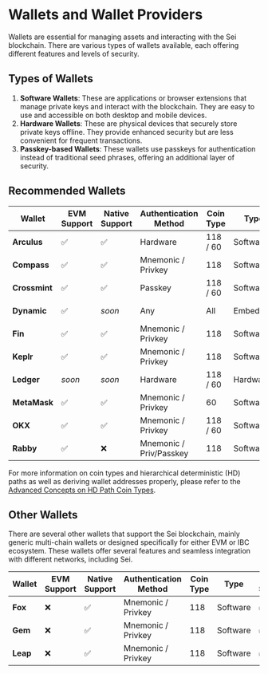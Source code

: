 
# Wallets and Wallet Providers

Wallets are essential for managing assets and interacting with the Sei blockchain. There are various types of wallets available, each offering different features and levels of security.

## Types of Wallets

1. **Software Wallets**: These are applications or browser extensions that manage private keys and interact with the blockchain. They are easy to use and accessible on both desktop and mobile devices.
2. **Hardware Wallets**: These are physical devices that securely store private keys offline. They provide enhanced security but are less convenient for frequent transactions.
3. **Passkey-based Wallets**: These wallets use passkeys for authentication instead of traditional seed phrases, offering an additional layer of security.

## Recommended Wallets

| Wallet        | EVM Support | Native Support | Authentication Method   | Coin Type | Type     | Mobile Support | Link                                                                                                   |
| ------------- | ----------- | -------------- | ----------------------- | --------- | -------- | -------------- | ------------------------------------------------------------------------------------------------------ |
| **Arculus**   | ✅          | ✅             | Hardware                | 118 / 60  | Software | ✅             | [Arculus](https://www.getarculus.com)                                                                  |
| **Compass**   | ✅          | ✅             | Mnemonic / Privkey      | 118       | Software | ✅             | [Compass Wallet](https://compasswallet.io)                                                             |
| **Crossmint** | ✅          | ✅             | Passkey                 | 118 / 60  | Software | ✅             | [Crossmint Wallet](https://www.crossmint.com/)                                                         |
| **Dynamic**   | ✅          | _soon_         | Any                     | All       | Embedded | ✅             | [Dynamic Wallet](https://dynamic.xyz)                                                                  |
| **Fin**       | ✅          | ✅             | Mnemonic / Privkey      | 118       | Software | ❌             | [Fin Wallet](https://finwallet.com)                                                                    |
| **Keplr**     | ✅          | ✅             | Mnemonic / Privkey      | 118       | Software | ✅             | [Keplr Wallet](https://wallet.keplr.app)                                                               |
| **Ledger**    | _soon_      | _soon_         | Hardware                | 118 / 60  | Hardware | ❌             | [Ledger](https://compasswallet.io)                                                                     |
| **MetaMask**  | ✅          | ✅             | Mnemonic / Privkey      | 60        | Software | ✅             | [MetaMask](https://metamask.io/)                                                                       |
| **OKX**       | ✅          | ✅             | Mnemonic / Privkey      | 118 / 60  | Software | ✅             | [OKX Wallet](https://www.okx.com/web3/wallet/sei)                                                      |
| **Rabby**     | ✅          | ❌             | Mnemonic / Priv/Passkey | 118       | Software | ✅             | [Rabby Wallet](https://chromewebstore.google.com/detail/rabby-wallet/acmacodkjbdgmoleebolmdjonilkdbch) |

For more information on coin types and hierarchical deterministic (HD) paths as well as deriving wallet addresses properly, please refer to the [Advanced Concepts on HD Path Coin Types](/dev-advanced-concepts/hd-path-coin-types).

## Other Wallets

There are several other wallets that support the Sei blockchain, mainly generic multi-chain wallets or designed specifically for either EVM or IBC ecosystem. These wallets offer several features and seamless integration with different networks, including Sei.

| Wallet   | EVM Support | Native Support | Authentication Method | Coin Type | Type     | Mobile Support | Link                                 |
| -------- | ----------- | -------------- | --------------------- | --------- | -------- | -------------- | ------------------------------------ |
| **Fox**  | ❌          | ✅             | Mnemonic / Privkey    | 118       | Software | ✅             | [Fox Wallet](https://foxwallet.com)  |
| **Gem**  | ❌          | ✅             | Mnemonic / Privkey    | 118       | Software | ✅             | [Gem Wallet](https://gemwallet.com)  |
| **Leap** | ❌          | ✅             | Mnemonic / Privkey    | 118       | Software | ✅             | [Leap Wallet](https://leapwallet.io) |

<AppCardsGridCategory category='wallet' />
